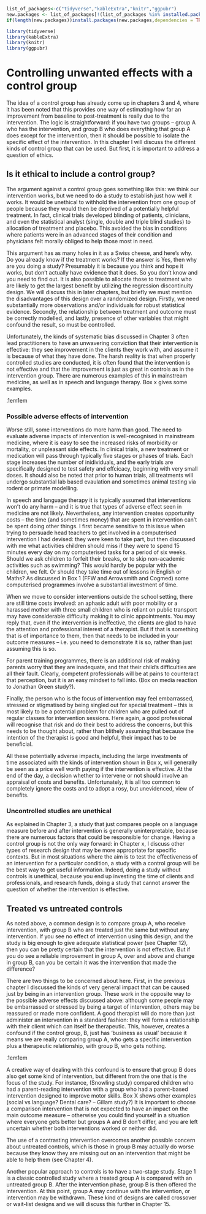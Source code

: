 

```r
list_of_packages<-c("tidyverse","kableExtra","knitr","ggpubr")
new.packages <- list_of_packages[!(list_of_packages %in% installed.packages()[,"Package"])]
if(length(new.packages))install.packages(new.packages,dependencies = TRUE)

library(tidyverse)
library(kableExtra)
library(knitr)
library(ggpubr)

```

# Controlling unwanted effects with a control group

The idea of a control group has already come up in chapters 3 and 4, where it has been noted that this provides one way of estimating how far an improvement from baseline to post-treatment is really due to the intervention. The logic is straightforward: if you have two groups – group A who has the intervention, and group B who does everything that group A does except for the intervention, then it should be possible to isolate the specific effect of the intervention. In this chapter I will discuss the different kinds of control group that can be used. But first, it is important to address a question of ethics.

## Is it ethical to include a control group?

The argument against a control group goes something like this: we think our intervention works, but we need to do a study to establish just how well it works. It would be unethical to withhold the intervention from one group of people because they would then be deprived of a potentially helpful treatment. In fact, clinical trials developed blinding of patients, clinicians, and even the statistical analyst (single, double and triple blind studies) to allocation of treatment and placebo. This avoided the bias in conditions where patients were in an advanced stages of their condition and physicians felt morally obliged to help those most in need. 

This argument has as many holes in it as a Swiss cheese, and here's why. Do you already know if the treatment works? If the answer is Yes, then why are you doing a study? Presumably it is because you think and hope it works, but don't actually have evidence that it does. So you don't know and you need to find out. 
<!--Paul Comment: I have added some text here that refers to the regression discontinuity paradigm-->
It is also possible to allocate those to treatment who are likely to get the largest benefit by utilizing the regression discontinuity design. We will discuss this in later chapters, but briefly we must mention the disadvantages of this design over a randomized design. Firstly, we need substantially more observations and/or individuals for robust statistical evidence. Secondly, the relationship between treatment and outcome must be correctly modelled, and lastly, presence of other variables that might confound the result, so must be controlled.

Unfortunately, the kinds of systematic bias discussed in Chapter 3 often lead practitioners to have an unwavering conviction that their intervention is effective: they see improvement in the clients they work with, and assume it is because of what they have done. The harsh reality is that when properly controlled studies are conducted, it is often found that the intervention is not effective and that the improvement is just as great in controls as in the intervention group. There are numerous examples of this in mainstream medicine, as well as in speech and language therapy. Box x gives some examples. 
<!--Paul comment: Added a test box here as you mention in text. Needs populating with relevant examples.-->

\sffamily\fboxrule.1em\fboxsep1em
\fcolorbox{black}{white}{\color{black}
\begin{minipage}[c][5cm][t]{7cm}
\begin{itemize}
\item FFW 
\item Arrowsmith
\item Cogmed
\end{itemize}
\end{minipage}}


### Possible adverse effects of intervention

Worse still, some interventions do more harm than good. The need to evaluate adverse impacts of intervention is well-recognised in mainstream medicine, where it is easy to see the increased risks of morbidity or mortality, or unpleasant side effects. In clinical trials, a new treatment or medication will pass through typically five stages or phases of trials. Each stage increases the number of inidividuals, and the early trials are specifically designed to test safety and effcicacy, beginning with very small doses. It should also be noted that prior to human trials, all treatments will undergo substantial lab based evaulation and sometimes animal testing via rodent or primate modelling. 

In speech and language therapy it is typically assumed that interventions won't do any harm – and it is true that types of adverse effect seen in medicine are not likely. Nevertheless, any intervention creates opportunity costs – the time (and sometimes money) that are spent in intervention can't be spent doing other things. I first became sensitive to this issue when trying to persuade head teachers to get involved in a computerised intervention I had devised: they were keen to take part, but then discussed with me what activities children should miss if they were to spend 15 minutes every day on my computerised tasks for a period of six weeks. Should we ask children to forfeit their breaks, or to skip non-academic activities such as swimming? This would hardly be popular with the children, we felt. Or should they take time out of lessons in English or Maths? As discussed in Box 1 (FFW and Arrowsmith and Cogmed) some computerised programmes involve a substantial investment of time. 

When we move to consider interventions outside the school setting, there are still time costs involved: an aphasic adult with poor mobility or a harassed mother with three small children who is reliant on public transport may have considerable difficulty making it to clinic appointments. You may reply that, even if the intervention is ineffective, the clients are glad to have the attention and professional interest of a therapist. But if that is something that is of importance to them, then that needs to be included in your outcome measures – i.e. you need to demonstrate it is so, rather than just assuming this is so. 

For parent training programmes, there is an additional risk of making parents worry that they are inadequate, and that their child's difficulties are all their fault. Clearly, competent professionals will be at pains to counteract that perception, but it is an easy mindset to fall into. (Box on media reaction to Jonathan Green study?). 

Finally, the person who is the focus of intervention may feel embarrassed, stressed or stigmatised by being singled out for special treatment – this is most likely to be a potential problem for children who are pulled out of regular classes for intervention sessions. Here again, a good professional will recognise that risk and do their best to address the concerns, but this needs to be thought about, rather than blithely assuming that because the intention of the therapist is good and helpful, their impact has to be beneficial.

All these potentially adverse impacts, including the large investments of time associated with the kinds of intervention shown in Box x, will generally be seen as a price well worth paying if the intervention is effective. At the end of the day, a decision whether to intervene or not should involve an appraisal of costs and benefits. Unfortunately, it is all too common to completely ignore the costs and to adopt a rosy, but unevidenced, view of benefits.

### Uncontrolled studies are unethical

As explained in Chapter 3, a study that just compares people on a language measure before and after intervention is generally uninterpretable, because there are numerous factors that could be responsible for change. Having a control group is not the only way forward: in Chapter x, I discuss other types of research design that may be more appropriate for specific contexts. But in most situations where the aim is to test the effectiveness of an intervention for a particular condition, a study with a control group will be the best way to get useful information. Indeed, doing a study without controls is unethical, because you end up investing the time of clients and professionals, and research funds, doing a study that cannot answer the question of whether the intervention is effective.

## Treated vs untreated controls

As noted above, a common design is to compare group A, who receive intervention, with group B who are treated just the same but without any intervention. If you see no effect of intervention using this design, and the study is big enough to give adequate statistical power (see Chapter 12), then you can be pretty certain that the intervention is not effective. But if you do see a reliable improvement in group A, over and above and change in group B, can you be certain it was the intervention that made the difference?

There are two things to be concerned about here. First, in the previous chapter I discussed the kinds of very general impact that can be caused just by being in an intervention group. These work in the opposite way to the possible adverse effects discussed above: although some people may be embarrassed or stressed by being a target of intervention, others may be reassured or made more confident. A good therapist will do more than just administer an intervention in a standard fashion: they will form a relationship with their client which can itself be therapeutic. This, however, creates a confound if the control group, B, just has 'business as usual' because it means we are really comparing group A, who gets a specific intervention plus a therapeutic relationship, with group B, who gets nothing. 

<!--Paul comment: Added a test box here as you mention in text. Needs populating with relevant examples.-->

\sffamily\fboxrule.1em\fboxsep1em
\fcolorbox{black}{white}{\color{black}
\begin{minipage}[c][5cm][t]{10cm}
\begin{itemize}
\item social vs language? 
\item Dental care?
\item Gillam study?
\end{itemize}
\end{minipage}}

A creative way of dealing with this confound is to ensure that group B does also get some kind of intervention, but different from the one that is the focus of the study. For instance, (Snowling study) compared children who had a parent-reading intervention with a group who had a parent-based intervention designed to improve motor skills. Box X shows other examples (social vs language? Dental care? – Gillam study?) It is important to choose a comparison intervention that is not expected to have an impact on the main outcome measure – otherwise you could find yourself in a situation where everyone gets better but groups A and B don't differ, and you are left uncertain whether both interventions worked or neither did.

The use of a contrasting intervention overcomes another possible concern about untreated controls, which is those in group B may actually do worse because they know they are missing out on an intervention that might be able to help them (see Chapter 4). 


Another popular approach to controls is to have a two-stage study. Stage 1 is a classic controlled study where a treated group A is compared with an untreated group B. After the intervention phase, group B is then offered the intervention. At this point, group A may continue with the intervention, or intervention may be withdrawn. These kind of designs are called crossover or wait-list designs and we will discuss this further in Chapter 15.

